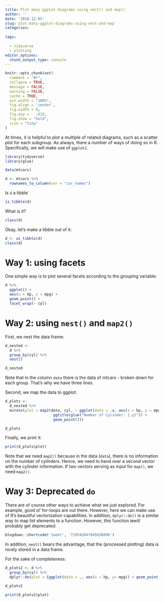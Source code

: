 ```yaml
---
title: Plot many ggplot diagrams using nest() and map()
author: ''
date: '2018-12-05'
slug: plot-many-ggplot-diagrams-using-nest-and-map
categories:
  
tags:
  
  - tidyverse
  - plotting
editor_options: 
  chunk_output_type: console
---
```


```r

knitr::opts_chunk$set(
  comment = "#>",
  collapse = TRUE,
  message = FALSE,
  warning = FALSE,
  cache = TRUE,
  out.width = "100%",
  fig.align = 'center',
  fig.width = 6,
  fig.asp =   .618,
  fig.show = "hold",
  size = "tiny"
)
```



At times, it is helpful to plot a multiple of related diagrams, such as a scatter plot for each subgroup. As always, there a number of ways of doing so in R. Specifically, we will make use of `ggplot2`.

```r
library(tidyverse)
library(glue)
```


```r
data(mtcars)
```



```r
d <- mtcars %>% 
  rownames_to_column(var = "car_names")
```


Is `d` a tibble`

```r
is_tibble(d)
```

What is it?


```r
class(d)
```


Okay, let's make a tibble out of it:

```r
d <- as_tibble(d)
class(d)
```


# Way 1: using facets

One simple way is to plot several facets according to the grouping variable:


```r
d %>% 
  ggplot() +
  aes(x = hp, y = mpg) +
  geom_point() +
  facet_wrap(~ cyl)
```


# Way 2: using `nest()` and `map2()`


First, we nest the data frame:

```r
d_nested <- 
  d %>% 
  group_by(cyl) %>% 
  nest()

d_nested
```

Note that in the column `data` there is the data of mtcars - broken down for each group. That's why we have three lines.


Second, we map the data to ggplot:


```r
d_plots <- 
  d_nested %>% 
  mutate(plot = map2(data, cyl, ~ ggplot(data = .x, aes(x = hp, y = mpg)) +
                      ggtitle(glue("Number of Cylinder: {.y}")) +
                      geom_point()))

d_plots
```

Finally, we print it:


```r
print(d_plots$plot) 
```



Note that we need `map2()` because in the data (`data`), there is no information on the number of cylinders. Hence, we need to hand over a second vector with the cylinder information. If two vectors serving as input for `map()`, we need `map2()`.


# Way 3: Deprecated `do`


There are of course other ways to achieve what we just explored. For example, good ol' for-loops are out there. However, here we can make use of R's beautiful vectorization capabilities. In addition, `dplyr::do()` is a similar way to map list elements to a function. However, this function ~~is~~will probably get deprecated:


```r
blogdown::shortcode('tweet', '719542847045636096')
```


In addition, `nest()` bears the advantage, that the (processed plotting) data is nicely stored in a data frame.


For the sake of completeness:

```r
d_plots2 <- d %>% 
  group_by(cyl) %>% 
  dplyr::do(plot = {ggplot(data = ., aes(x = hp, y= mpg)) + geom_point() + ggtitle(paste0("Cylinders: ", .$cyl))})

d_plots2
```


```r
print(d_plots2$plot)
```

